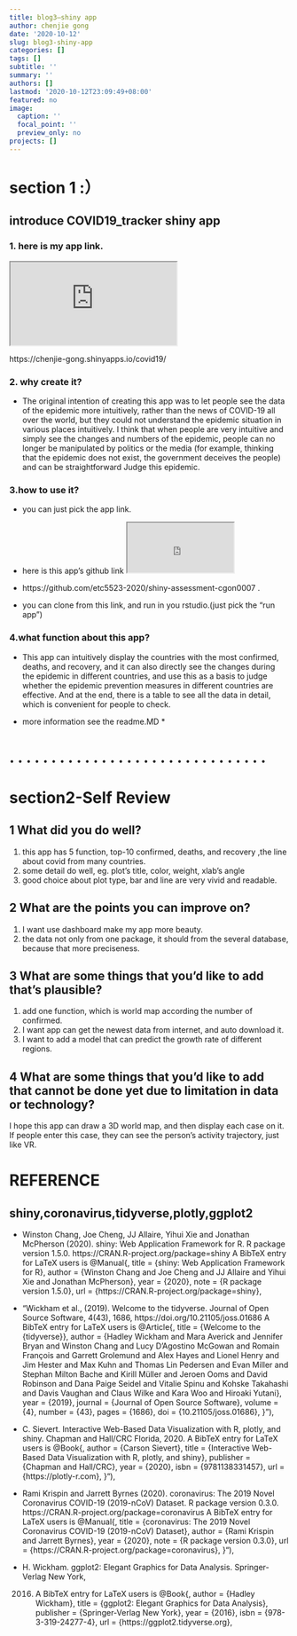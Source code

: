 ```yaml
---
title: blog3—shiny app
author: chenjie gong
date: '2020-10-12'
slug: blog3-shiny-app
categories: []
tags: []
subtitle: ''
summary: ''
authors: []
lastmod: '2020-10-12T23:09:49+08:00'
featured: no
image:
  caption: ''
  focal_point: ''
  preview_only: no
projects: []
---
```

# section 1 :）
## introduce COVID19_tracker shiny app
### 1. here is my app link.
<iframe src="https://chenjie-gong.shinyapps.io/covid19/" ></iframe>
https://chenjie-gong.shinyapps.io/covid19/

### 2. why create it?
* The original intention of creating this app was to let people see the data of the epidemic more intuitively, rather than the news of COVID-19 all over the world, but they could not understand the epidemic situation in various places intuitively. I think that when people are very intuitive and simply see the changes and numbers of the epidemic, people can no longer be manipulated by politics or the media (for example, thinking that the epidemic does not exist, the government deceives the people) and can be straightforward Judge this epidemic.

### 3.how to use it?
* you can just pick the app link.

* here is this app's github link 
<iframe src="https://github.com/etc5523-2020/shiny-assessment-cgon0007" width="40%" height="90"></iframe>

* https://github.com/etc5523-2020/shiny-assessment-cgon0007 .
* you can clone from this link, and run in you rstudio.(just pick the "run app")

### 4.what function about this app?
* This app can intuitively display the countries with the most confirmed, deaths, and recovery, and it can also directly see the changes during the epidemic in different countries, and use this as a basis to judge whether the epidemic prevention measures in different countries are effective.
And at the end, there is a table to see all the data in detail, which is convenient for people to check.

* more information see the readme.MD *
   
# . . . . . . . . . . . . . . . . . . . . . . . . . . . . . . . 

# section2-Self Review
## 1 What did you do well?
1. this app has 5 function, top-10 confirmed, deaths, and recovery ,the line about covid from many countries.
2. some detail do well, eg. plot's title, color, weight, xlab's angle
3. good choice about plot type, bar and line are very vivid and readable.

## 2 What are the points you can improve on?
1. I want use dashboard make my app more beauty.
2. the data not only from one package, it should from the several database, because that more preciseness.

## 3 What are some things that you’d like to add that’s plausible?
1. add one function, which is world map according the number of confirmed. 
2. I want app can get the newest data from internet, and auto download it.
3. I want to add a model that can predict the growth rate of different regions.

## 4 What are some things that you’d like to add that cannot be done yet due to limitation in data or technology?
I hope this app can draw a 3D world map, and then display each case on it. If people enter this case, they can see the person's activity trajectory, just like VR.


# REFERENCE
## shiny,coronavirus,tidyverse,plotly,ggplot2
* Winston Chang, Joe Cheng, JJ Allaire, Yihui Xie and Jonathan McPherson (2020). shiny:
  Web Application Framework for R. R package version 1.5.0.
  https://CRAN.R-project.org/package=shiny
A BibTeX entry for LaTeX users is
  @Manual{,
    title = {shiny: Web Application Framework for R},
    author = {Winston Chang and Joe Cheng and JJ Allaire and Yihui Xie and Jonathan McPherson},
    year = {2020},
    note = {R package version 1.5.0},
    url = {https://CRAN.R-project.org/package=shiny},

         
* "Wickham et al., (2019). Welcome to the tidyverse. Journal of Open Source Software,
  4(43), 1686, https://doi.org/10.21105/joss.01686
A BibTeX entry for LaTeX users is
  @Article{,
    title = {Welcome to the {tidyverse}},
    author = {Hadley Wickham and Mara Averick and Jennifer Bryan and Winston Chang and Lucy D'Agostino McGowan and Romain François and Garrett Grolemund and Alex Hayes and Lionel Henry and Jim Hester and Max Kuhn and Thomas Lin Pedersen and Evan Miller and Stephan Milton Bache and Kirill Müller and Jeroen Ooms and David Robinson and Dana Paige Seidel and Vitalie Spinu and Kohske Takahashi and Davis Vaughan and Claus Wilke and Kara Woo and Hiroaki Yutani},
    year = {2019},
    journal = {Journal of Open Source Software},
    volume = {4},
    number = {43},
    pages = {1686},
    doi = {10.21105/joss.01686},
  } "),

* C. Sievert. Interactive Web-Based Data Visualization with R, plotly, and shiny. Chapman
  and Hall/CRC Florida, 2020.
A BibTeX entry for LaTeX users is
  @Book{,
    author = {Carson Sievert},
    title = {Interactive Web-Based Data Visualization with R, plotly, and shiny},
    publisher = {Chapman and Hall/CRC},
    year = {2020},
    isbn = {9781138331457},
    url = {https://plotly-r.com},
  }"),
* Rami Krispin and Jarrett Byrnes (2020). coronavirus: The 2019 Novel Coronavirus
  COVID-19 (2019-nCoV) Dataset. R package version 0.3.0.
  https://CRAN.R-project.org/package=coronavirus
A BibTeX entry for LaTeX users is
  @Manual{,
    title = {coronavirus: The 2019 Novel Coronavirus COVID-19 (2019-nCoV) Dataset},
    author = {Rami Krispin and Jarrett Byrnes},
    year = {2020},
    note = {R package version 0.3.0},
    url = {https://CRAN.R-project.org/package=coronavirus},
  }"),

* H. Wickham. ggplot2: Elegant Graphics for Data Analysis. Springer-Verlag New York,
  2016.
A BibTeX entry for LaTeX users is
  @Book{,
    author = {Hadley Wickham},
    title = {ggplot2: Elegant Graphics for Data Analysis},
    publisher = {Springer-Verlag New York},
    year = {2016},
    isbn = {978-3-319-24277-4},
    url = {https://ggplot2.tidyverse.org},








